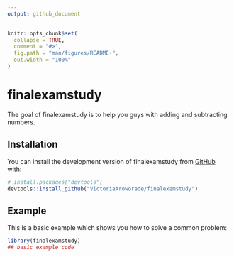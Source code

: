 ```yaml
---
output: github_document
---
```


<!-- README.md is generated from README.Rmd. Please edit that file -->

```r
knitr::opts_chunk$set(
  collapse = TRUE,
  comment = "#>",
  fig.path = "man/figures/README-",
  out.width = "100%"
)
```

# finalexamstudy

<!-- badges: start -->
<!-- badges: end -->

The goal of finalexamstudy is to help you guys with adding and subtracting numbers. 

## Installation

You can install the development version of finalexamstudy from [GitHub](https://github.com/) with:

``` r
# install.packages("devtools")
devtools::install_github("VictoriaAroworade/finalexamstudy")
```

## Example

This is a basic example which shows you how to solve a common problem:

```r
library(finalexamstudy)
## basic example code
```


